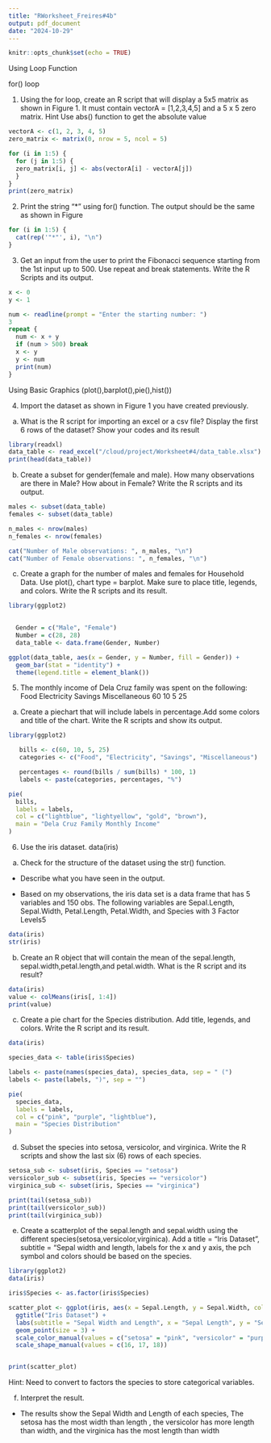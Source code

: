 ```yaml
---
title: "RWorksheet_Freires#4b"
output: pdf_document
date: "2024-10-29"
---
```


```r
knitr::opts_chunk$set(echo = TRUE)
```

Using Loop Function

for() loop

1. Using the for loop, create an R script that will display a 5x5 matrix as shown in
Figure 1. It must contain vectorA = [1,2,3,4,5] and a 5 x 5 zero matrix.
Hint Use abs() function to get the absolute value

```r
vectorA <- c(1, 2, 3, 4, 5)
zero_matrix <- matrix(0, nrow = 5, ncol = 5)

for (i in 1:5) {
  for (j in 1:5) {
  zero_matrix[i, j] <- abs(vectorA[i] - vectorA[j])
  } 
}
print(zero_matrix)

```
2. Print the string "*" using for() function. The output should be the same as shown
in Figure

```r
for (i in 1:5) {
  cat(rep('"*"', i), "\n")
}

```
3. Get an input from the user to print the Fibonacci sequence starting from the 1st input
up to 500. Use repeat and break statements. Write the R Scripts and its output.

```r
x <- 0
y <- 1

num <- readline(prompt = "Enter the starting number: ")
3
repeat {
  num <- x + y
  if (num > 500) break
  x <- y
  y <- num
  print(num)
}

```

Using Basic Graphics (plot(),barplot(),pie(),hist())

4. Import the dataset as shown in Figure 1 you have created previously.

a. What is the R script for importing an excel or a csv file? Display the first 6 rows of
the dataset? Show your codes and its result
```r
library(readxl)
data_table <- read_excel("/cloud/project/Worksheet#4/data_table.xlsx")
print(head(data_table))
```
b. Create a subset for gender(female and male). How many observations are there in
Male? How about in Female? Write the R scripts and its output.
```r
males <- subset(data_table)
females <- subset(data_table)

n_males <- nrow(males)
n_females <- nrow(females)

cat("Number of Male observations: ", n_males, "\n")
cat("Number of Female observations: ", n_females, "\n")
```
c. Create a graph for the number of males and females for Household Data. Use plot(), chart type = barplot. Make sure to place title, legends, and colors. Write the R scripts and its result.

```r
library(ggplot2)

  
  Gender = c("Male", "Female")
  Number = c(28, 28)       
  data_table <- data.frame(Gender, Number)

ggplot(data_table, aes(x = Gender, y = Number, fill = Gender)) +
  geom_bar(stat = "identity") +
  theme(legend.title = element_blank())

```


5. The monthly income of Dela Cruz family was spent on the following:
Food Electricity Savings Miscellaneous
60    10            5         25

a. Create a piechart that will include labels in percentage.Add some colors and title of
the chart. Write the R scripts and show its output.

```r
library(ggplot2) 

   bills <- c(60, 10, 5, 25)
   categories <- c("Food", "Electricity", "Savings", "Miscellaneous")

   percentages <- round(bills / sum(bills) * 100, 1)
   labels <- paste(categories, percentages, "%")

pie(
  bills,
  labels = labels,
  col = c("lightblue", "lightyellow", "gold", "brown"),
  main = "Dela Cruz Family Monthly Income"
)

```


6. Use the iris dataset.
data(iris)

a. Check for the structure of the dataset using the str() function. 

- Describe what you have seen in the output.

- Based on my observations, the iris data set is a data frame that has 5 variables and 150 obs. The following variables are Sepal.Length, Sepal.Width, Petal.Length, Petal.Width, and Species with 3 Factor Levels5

```r
data(iris)
str(iris)
```

b. Create an R object that will contain the mean of the sepal.length,
sepal.width,petal.length,and petal.width. What is the R script and its result?

```r
data(iris)
value <- colMeans(iris[, 1:4])
print(value)

```

c. Create a pie chart for the Species distribution. Add title, legends, and colors. Write
the R script and its result.

```r
data(iris)

species_data <- table(iris$Species)

labels <- paste(names(species_data), species_data, sep = " (")
labels <- paste(labels, ")", sep = "")

pie(
  species_data,
  labels = labels,
  col = c("pink", "purple", "lightblue"),
  main = "Species Distribution"
)
```


d. Subset the species into setosa, versicolor, and virginica. Write the R scripts
and show the last six (6) rows of each species.

```r

setosa_sub <- subset(iris, Species == "setosa")
versicolor_sub <- subset(iris, Species == "versicolor")
virginica_sub <- subset(iris, Species == "virginica")

print(tail(setosa_sub))
print(tail(versicolor_sub))
print(tail(virginica_sub))

```


e. Create a scatterplot of the sepal.length and sepal.width using the different
species(setosa,versicolor,virginica). Add a title = “Iris Dataset”, subtitle = “Sepal
width and length, labels for the x and y axis, the pch symbol and colors should be based on
the species.

```r
library(ggplot2)
data(iris)

iris$Species <- as.factor(iris$Species)

scatter_plot <- ggplot(iris, aes(x = Sepal.Length, y = Sepal.Width, color = Species, shape = Species)) +
  ggtitle("Iris Dataset") + 
  labs(subtitle = "Sepal Width and Length", x = "Sepal Length", y = "Sepal Width") + 
  geom_point(size = 3) + 
  scale_color_manual(values = c("setosa" = "pink", "versicolor" = "purple", "virginica" = "lightblue")) + 
  scale_shape_manual(values = c(16, 17, 18))


print(scatter_plot)
```

Hint: Need to convert to factors the species to store categorical variables.


f. Interpret the result.

- The results show the Sepal Width and Length of each species, The setosa has the most width than length , the versicolor has more length than width, and the virginica has the most length than width

